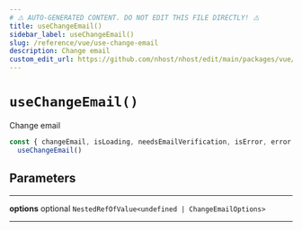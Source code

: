```yaml
---
# ⚠️ AUTO-GENERATED CONTENT. DO NOT EDIT THIS FILE DIRECTLY! ⚠️
title: useChangeEmail()
sidebar_label: useChangeEmail()
slug: /reference/vue/use-change-email
description: Change email
custom_edit_url: https://github.com/nhost/nhost/edit/main/packages/vue/src/useChangeEmail.ts#L29
---
```


# `useChangeEmail()`

Change email

```js
const { changeEmail, isLoading, needsEmailVerification, isError, error } =
  useChangeEmail()
```

## Parameters

---

**<span className="parameter-name">options</span>** <span className="optional-status">optional</span> `NestedRefOfValue<undefined | ChangeEmailOptions>`

---
